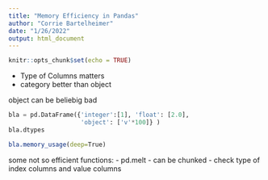 ```yaml
---
title: "Memory Efficiency in Pandas"
author: "Corrie Bartelheimer"
date: "1/26/2022"
output: html_document
---
```


```r
knitr::opts_chunk$set(echo = TRUE)
```

- Type of Columns matters
- category better than object

object can be beliebig bad
```python
bla = pd.DataFrame({'integer':[1], 'float': [2.0], 
                    'object': ['v'*100]} )
bla.dtypes
```

```r
bla.memory_usage(deep=True)
```


some not so efficient functions:
- pd.melt
  - can be chunked
  - check type of index columns and value columns
